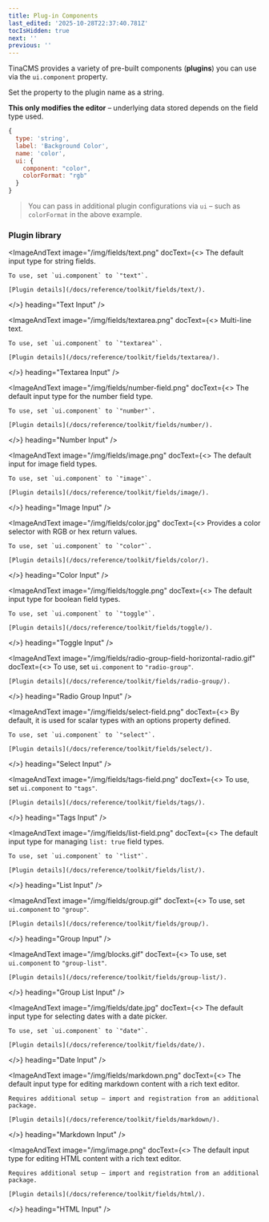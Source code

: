 ```yaml
---
title: Plug-in Components
last_edited: '2025-10-28T22:37:40.781Z'
tocIsHidden: true
next: ''
previous: ''
---
```


TinaCMS provides a variety of pre-built components (**plugins**) you can use via the `ui.component` property.

Set the property to the plugin name as a string.

**This only modifies the editor** – underlying data stored depends on the field type used.

```javascript
{
  type: 'string',
  label: 'Background Color',
  name: 'color',
  ui: {
    component: "color",
    colorFormat: "rgb"
  }
}
```

> You can pass in additional plugin configurations via `ui` – such as `colorFormat` in the above example.

### Plugin library

<ImageAndText
  image="/img/fields/text.png"
  docText={<>
    The default input type for string fields.
    
    To use, set `ui.component` to `"text"`.
    
    [Plugin details](/docs/reference/toolkit/fields/text/).
  </>}
  heading="Text Input"
/>

<ImageAndText
  image="/img/fields/textarea.png"
  docText={<>
    Multi-line text.
    
    To use, set `ui.component` to `"textarea"`.
    
    [Plugin details](/docs/reference/toolkit/fields/textarea/).
  </>}
  heading="Textarea Input"
/>

<ImageAndText
  image="/img/fields/number-field.png"
  docText={<>
    The default input type for the number field type.
    
    To use, set `ui.component` to `"number"`.
    
    [Plugin details](/docs/reference/toolkit/fields/number/).
  </>}
  heading="Number Input"
/>

<ImageAndText
  image="/img/fields/image.png"
  docText={<>
    The default input for image field types.
    
    To use, set `ui.component` to `"image"`.
    
    [Plugin details](/docs/reference/toolkit/fields/image/).
  </>}
  heading="Image Input"
/>

<ImageAndText
  image="/img/fields/color.jpg"
  docText={<>
    Provides a color selector with RGB or hex return values.
    
    To use, set `ui.component` to `"color"`.
    
    [Plugin details](/docs/reference/toolkit/fields/color/).
  </>}
  heading="Color Input"
/>

<ImageAndText
  image="/img/fields/toggle.png"
  docText={<>
    The default input type for boolean field types.
    
    To use, set `ui.component` to `"toggle"`.
    
    [Plugin details](/docs/reference/toolkit/fields/toggle/).
  </>}
  heading="Toggle Input"
/>

<ImageAndText
  image="/img/fields/radio-group-field-horizontal-radio.gif"
  docText={<>
    To use, set `ui.component` to `"radio-group"`.
    
    [Plugin details](/docs/reference/toolkit/fields/radio-group/).
  </>}
  heading="Radio Group Input"
/>

<ImageAndText
  image="/img/fields/select-field.png"
  docText={<>
    By default, it is used for scalar types with an options property defined.
    
    To use, set `ui.component` to `"select"`.
    
    [Plugin details](/docs/reference/toolkit/fields/select/).
  </>}
  heading="Select Input"
/>

<ImageAndText
  image="/img/fields/tags-field.png"
  docText={<>
    To use, set `ui.component` to `"tags"`.
    
    [Plugin details](/docs/reference/toolkit/fields/tags/).
  </>}
  heading="Tags Input"
/>

<ImageAndText
  image="/img/fields/list-field.png"
  docText={<>
    The default input type for managing `list: true` field types.
    
    To use, set `ui.component` to `"list"`.
    
    [Plugin details](/docs/reference/toolkit/fields/list/).
  </>}
  heading="List Input"
/>

<ImageAndText
  image="/img/fields/group.gif"
  docText={<>
    To use, set `ui.component` to `"group"`.
    
    [Plugin details](/docs/reference/toolkit/fields/group/).
  </>}
  heading="Group Input"
/>

<ImageAndText
  image="/img/blocks.gif"
  docText={<>
    To use, set `ui.component` to `"group-list"`.
    
    [Plugin details](/docs/reference/toolkit/fields/group-list/).
  </>}
  heading="Group List Input"
/>

<ImageAndText
  image="/img/fields/date.jpg"
  docText={<>
    The default input type for selecting dates with a date picker.
    
    To use, set `ui.component` to `"date"`.
    
    [Plugin details](/docs/reference/toolkit/fields/date/).
  </>}
  heading="Date Input"
/>

<ImageAndText
  image="/img/fields/markdown.png"
  docText={<>
    The default input type for editing markdown content with a rich text editor.
    
    Requires additional setup – import and registration from an additional package.
    
    [Plugin details](/docs/reference/toolkit/fields/markdown/).
  </>}
  heading="Markdown Input"
/>

<ImageAndText
  image="/img/image.png"
  docText={<>
    The default input type for editing HTML content with a rich text editor.
    
    Requires additional setup – import and registration from an additional package.
    
    [Plugin details](/docs/reference/toolkit/fields/html/).
  </>}
  heading="HTML Input"
/>
